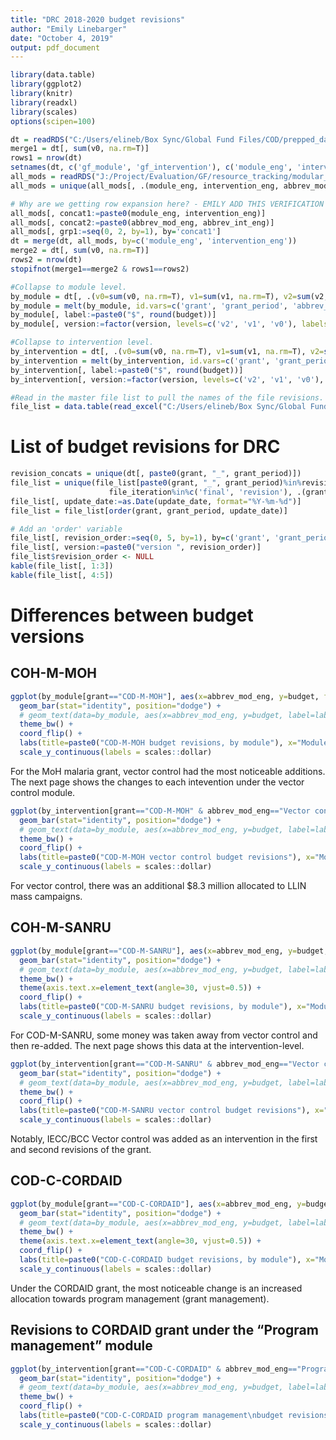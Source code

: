 ```yaml
---
title: "DRC 2018-2020 budget revisions"
author: "Emily Linebarger"
date: "October 4, 2019"
output: pdf_document
---
```


```r
library(data.table)
library(ggplot2)
library(knitr)
library(readxl)
library(scales)
options(scipen=100)

dt = readRDS("C:/Users/elineb/Box Sync/Global Fund Files/COD/prepped_data/budget_revisions.rds") #This is at the intervention, year, quarter level. 
merge1 = dt[, sum(v0, na.rm=T)]
rows1 = nrow(dt)
setnames(dt, c('gf_module', 'gf_intervention'), c('module_eng', 'intervention_eng'))
all_mods = readRDS("J:/Project/Evaluation/GF/resource_tracking/modular_framework_mapping/all_interventions.rds")
all_mods = unique(all_mods[, .(module_eng, intervention_eng, abbrev_mod_eng, abbrev_int_eng)])

# Why are we getting row expansion here? - EMILY ADD THIS VERIFICATION TO PREP MODULE MAP CODE. 
all_mods[, concat1:=paste0(module_eng, intervention_eng)]
all_mods[, concat2:=paste0(abbrev_mod_eng, abbrev_int_eng)]
all_mods[, grp1:=seq(0, 2, by=1), by='concat1']
dt = merge(dt, all_mods, by=c('module_eng', 'intervention_eng'))
merge2 = dt[, sum(v0, na.rm=T)]
rows2 = nrow(dt)
stopifnot(merge1==merge2 & rows1==rows2)

#Collapse to module level. 
by_module = dt[, .(v0=sum(v0, na.rm=T), v1=sum(v1, na.rm=T), v2=sum(v2, na.rm=T)), by=c('grant', 'grant_period', 'abbrev_mod_eng')]
by_module = melt(by_module, id.vars=c('grant', 'grant_period', 'abbrev_mod_eng'), value.name="budget", variable.name="version")
by_module[, label:=paste0("$", round(budget))]
by_module[, version:=factor(version, levels=c('v2', 'v1', 'v0'), labels=c('v2', 'v1', 'v0'))] #Reverse this factoring so it shows up on the graph in the right order. 

#Collapse to intervention level. 
by_intervention = dt[, .(v0=sum(v0, na.rm=T), v1=sum(v1, na.rm=T), v2=sum(v2, na.rm=T)), by=c('grant', 'grant_period', 'abbrev_mod_eng', 'abbrev_int_eng')]
by_intervention = melt(by_intervention, id.vars=c('grant', 'grant_period', 'abbrev_mod_eng', 'abbrev_int_eng'), value.name="budget", variable.name="version")
by_intervention[, label:=paste0("$", round(budget))]
by_intervention[, version:=factor(version, levels=c('v2', 'v1', 'v0'), labels=c('v2', 'v1', 'v0'))] #Reverse this factoring so it shows up on the graph in the right order. 

#Read in the master file list to pull the names of the file revisions. 
file_list = data.table(read_excel("C:/Users/elineb/Box Sync/Global Fund Files/master_file_list.xlsx"))

```

# List of budget revisions for DRC
```r
revision_concats = unique(dt[, paste0(grant, "_", grant_period)])
file_list = unique(file_list[paste0(grant, "_", grant_period)%in%revision_concats & data_source=="budget" & 
                      file_iteration%in%c('final', 'revision'), .(grant, grant_period, file_name, update_date)])
file_list[, update_date:=as.Date(update_date, format="%Y-%m-%d")]
file_list = file_list[order(grant, grant_period, update_date)]

# Add an 'order' variable
file_list[, revision_order:=seq(0, 5, by=1), by=c('grant', 'grant_period')]
file_list[, version:=paste0("version ", revision_order)]
file_list$revision_order <- NULL
kable(file_list[, 1:3])
kable(file_list[, 4:5])
```

# Differences between budget versions

## COH-M-MOH
```r
ggplot(by_module[grant=="COD-M-MOH"], aes(x=abbrev_mod_eng, y=budget, fill=version)) + 
  geom_bar(stat="identity", position="dodge") + 
  # geom_text(data=by_module, aes(x=abbrev_mod_eng, y=budget, label=label), vjust=0) + 
  theme_bw() + 
  coord_flip() + 
  labs(title=paste0("COD-M-MOH budget revisions, by module"), x="Module", y="Budget", fill="Version") + 
  scale_y_continuous(labels = scales::dollar)
```

For the MoH malaria grant, vector control had the most noticeable additions. The next page shows the changes to each intevention under the vector control module.  

```r
ggplot(by_intervention[grant=="COD-M-MOH" & abbrev_mod_eng=="Vector control"], aes(x=abbrev_int_eng, y=budget, fill=version)) + 
  geom_bar(stat="identity", position="dodge") + 
  # geom_text(data=by_module, aes(x=abbrev_mod_eng, y=budget, label=label), vjust=0) + 
  theme_bw() + 
  coord_flip() + 
  labs(title=paste0("COD-M-MOH vector control budget revisions"), x="Module", y="Budget", fill="Version") + 
  scale_y_continuous(labels = scales::dollar)
```

For vector control, there was an additional $8.3 million allocated to LLIN mass campaigns. 

## COH-M-SANRU
```r
ggplot(by_module[grant=="COD-M-SANRU"], aes(x=abbrev_mod_eng, y=budget, fill=version)) + 
  geom_bar(stat="identity", position="dodge") + 
  # geom_text(data=by_module, aes(x=abbrev_mod_eng, y=budget, label=label), vjust=0) + 
  theme_bw() + 
  theme(axis.text.x=element_text(angle=30, vjust=0.5)) + 
  coord_flip() + 
  labs(title=paste0("COD-M-SANRU budget revisions, by module"), x="Module", y="Budget", fill="Version") + 
  scale_y_continuous(labels = scales::dollar)
```

For COD-M-SANRU, some money was taken away from vector control and then re-added. The next page shows this data at the intervention-level. 

```r
ggplot(by_intervention[grant=="COD-M-SANRU" & abbrev_mod_eng=="Vector control"], aes(x=abbrev_int_eng, y=budget, fill=version)) + 
  geom_bar(stat="identity", position="dodge") + 
  # geom_text(data=by_module, aes(x=abbrev_mod_eng, y=budget, label=label), vjust=0) + 
  theme_bw() + 
  coord_flip() + 
  labs(title=paste0("COD-M-SANRU vector control budget revisions"), x="Module", y="Budget", fill="Version") + 
  scale_y_continuous(labels = scales::dollar)
```
Notably, IECC/BCC Vector control was added as an intervention in the first and second revisions of the grant. 

## COD-C-CORDAID
```r
ggplot(by_module[grant=="COD-C-CORDAID"], aes(x=abbrev_mod_eng, y=budget, fill=version)) + 
  geom_bar(stat="identity", position="dodge") + 
  # geom_text(data=by_module, aes(x=abbrev_mod_eng, y=budget, label=label), vjust=0) + 
  theme_bw() + 
  theme(axis.text.x=element_text(angle=30, vjust=0.5)) + 
  coord_flip() + 
  labs(title=paste0("COD-C-CORDAID budget revisions, by module"), x="Module", y="Budget", fill="Version") + 
  scale_y_continuous(labels = scales::dollar)
```

Under the CORDAID grant, the most noticeable change is an increased allocation towards program management (grant management). 

## Revisions to CORDAID grant under the "Program management" module
```r
ggplot(by_intervention[grant=="COD-C-CORDAID" & abbrev_mod_eng=="Program mgmt"], aes(x=abbrev_int_eng, y=budget, fill=version)) + 
  geom_bar(stat="identity", position="dodge") + 
  # geom_text(data=by_module, aes(x=abbrev_mod_eng, y=budget, label=label), vjust=0) + 
  theme_bw() + 
  coord_flip() + 
  labs(title=paste0("COD-C-CORDAID program management\nbudget revisions"), x="Module", y="Budget", fill="Version") + 
  scale_y_continuous(labels = scales::dollar)
```